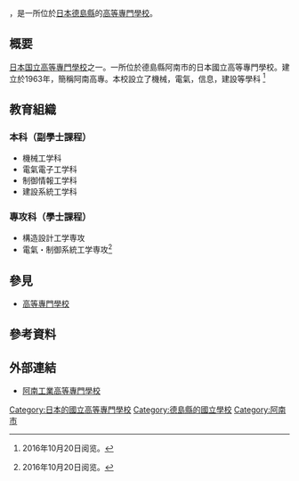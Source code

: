 {{Infobox School
| name           = 阿南工業高等專門學校
| other_name     = 
| image          = 
| established    = 1963年
| type           = [[國立|國立]]
| legal_person   = {{tsl|ja|国立高等専門学校機構|國立高等專門學校機構}}
| free_label     = 學科
| free_text      = 機械工学科<br />電氣電子工学科<br />制御情報工学科<br />建設系統工学科
| free_label2    = 專攻科
| free_text2     = 構造設計工学専攻<br />電氣・制御系統工学専攻
| telephone      = 
| address        = {{JPN}}[[徳島県|徳島県]][[阿南市|阿南市]]見能林町青木265
| location       = 
| website        = [http://www01.anan-nct.ac.jp/ 官方網站]
}}
{{nihongo|'''阿南工業高等專門學校'''|阿南工業高等専門学校／あなんこうぎょうこうとうせんもんがっこう |3=National Institute of Technology, Anan College}}，是一所位於[[日本|日本]][[德島縣|德島縣]]的[[高等專門學校|高等專門學校]]。
== 概要 ==
[[日本|日本]][[日本国立大学法人|国立]][[高等專門學校|高等專門學校]]之一。一所位於德島縣阿南市的日本國立高等專門學校。建立於1963年，簡稱阿南高專。本校設立了機械，電氣，信息，建設等學科
<ref>{{cite web|url=http://school.nihaowang.com/58772.html|title=日本阿南高等专门学校_你好網_全球留学院校库|accessdate=2016-10-20|archive-date=2019-07-13|archive-url=https://web.archive.org/web/20190713073519/http://school.nihaowang.com/58772.html|dead-url=no}}{{zh-cn}}2016年10月20日阅览。</ref>
==教育組織==
===本科（副學士課程）===
*機械工学科
*電氣電子工学科
*制御情報工学科
*建設系統工学科
===專攻科（學士課程）===
* 構造設計工学専攻
* 電氣・制御系統工学専攻<ref>{{cite web|url=http://www01.anan-nct.ac.jp/departmentsguid/department|title=国立高専機構 阿南工專-学科、専攻科|access-date=2016-10-20|archive-url=https://web.archive.org/web/20170311040926/http://www01.anan-nct.ac.jp/departmentsguid/department|archive-date=2017-03-11|dead-url=yes}}{{ja}}2016年10月20日阅览。</ref>

==參見==
*[[高等專門學校|高等專門學校]]
==參考資料==
{{reflist}}

==外部連結==
*[https://web.archive.org/web/20161015065137/http://www01.anan-nct.ac.jp/ 阿南工業高等專門學校]

{{高等專門學校}}

[[Category:日本的國立高等專門學校|Category:日本的國立高等專門學校]]
[[Category:德島縣的國立學校|Category:德島縣的國立學校]]
[[Category:阿南市|Category:阿南市]]